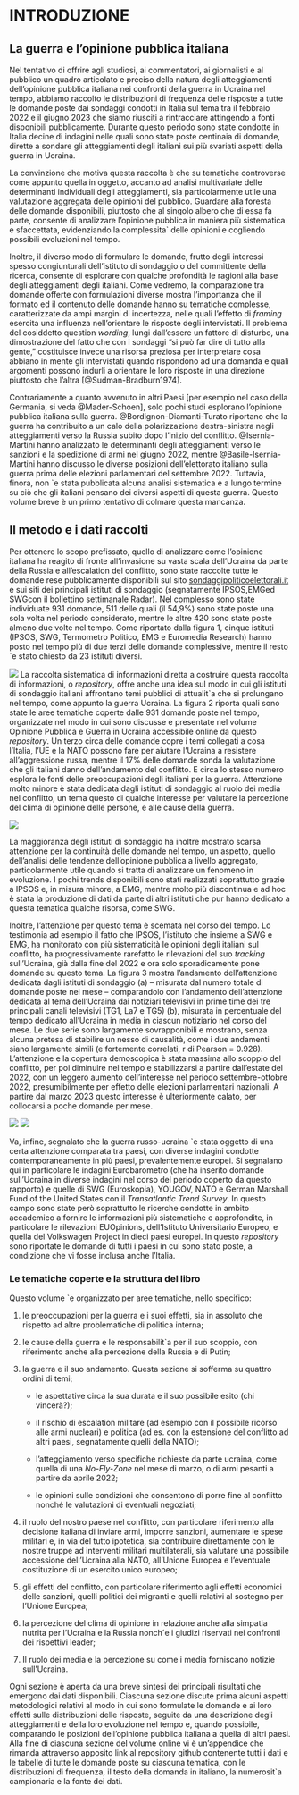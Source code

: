 # INTRODUZIONE

## La guerra e l’opinione pubblica italiana

Nel tentativo di offrire agli studiosi, ai commentatori, ai giornalisti e al pubblico un quadro articolato e preciso della natura degli atteggiamenti dell’opinione pubblica italiana nei confronti della guerra in Ucraina nel tempo, abbiamo raccolto le distribuzioni di frequenza delle risposte a tutte le domande poste dai sondaggi condotti in Italia sul tema tra il febbraio 2022 e il giugno 2023 che siamo riusciti a rintracciare attingendo a fonti disponibili pubblicamente. Durante questo periodo sono state condotte in Italia decine di indagini nelle quali sono state poste centinaia di domande, dirette a sondare
gli atteggiamenti degli italiani sui più svariati aspetti della guerra in Ucraina.

La convinzione che motiva questa raccolta è che su tematiche controverse come appunto quella in oggetto, accanto ad analisi multivariate delle determinanti individuali degli atteggiamenti, sia particolarmente utile una valutazione aggregata delle opinioni del pubblico. Guardare alla foresta delle domande disponibili, piuttosto che al singolo albero che di essa fa parte, consente di analizzare l’opinione pubblica in maniera più sistematica e sfaccettata, evidenziando la complessita` delle opinioni e cogliendo possibili evoluzioni nel tempo.

Inoltre, il diverso modo di formulare le domande, frutto degli interessi spesso congiunturali dell’istituto di sondaggio o del committente della ricerca, consente di esplorare con qualche profondità le ragioni alla base degli atteggiamenti degli italiani. Come vedremo, la comparazione tra domande offerte con formulazioni diverse mostra l’importanza che il formato ed il contenuto delle domande hanno su tematiche complesse, caratterizzate da ampi margini di incertezza, nelle quali l’effetto di *framing* esercita una influenza nell’orientare le risposte degli intervistati. Il problema del cosiddetto question *wording*, lungi dall’essere un fattore di disturbo, una dimostrazione del fatto che con i sondaggi “si può far dire di tutto alla gente,” costituisce invece una risorsa preziosa per interpretare cosa abbiano in mente gli intervistati quando rispondono ad una domanda e quali argomenti possono indurli a orientare le loro risposte in una direzione piuttosto che l’altra [@Sudman-Bradburn1974].

Contrariamente a quanto avvenuto in altri Paesi [per esempio nel caso della Germania,
si veda @Mader-Schoen], solo pochi studi esplorano l’opinione pubblica italiana
sulla guerra. @Bordignon-Diamanti-Turato riportano che la guerra ha contribuito a un calo
della polarizzazione destra-sinistra negli atteggiamenti verso la Russia subito dopo
l’inizio del conflitto. @Isernia-Martini hanno analizzato le determinanti degli
atteggiamenti verso le sanzioni e la spedizione di armi nel giugno 2022, mentre @Basile-Isernia-Martini hanno discusso le diverse posizioni dell’elettorato italiano sulla
guerra prima delle elezioni parlamentari del settembre 2022. Tuttavia, finora, non `e
stata pubblicata alcuna analisi sistematica e a lungo termine su ciò che gli italiani pensano dei diversi aspetti di questa guerra. Questo volume breve è un primo tentativo di
colmare questa mancanza.

## Il metodo e i dati raccolti

Per ottenere lo scopo prefissato, quello di analizzare come l’opinione italiana ha reagito
di fronte all’invasione su vasta scala dell’Ucraina da parte della Russia e all’escalation
del conflitto, sono state raccolte tutte le domande rese pubblicamente disponibili sul sito
[sondaggipoliticoelettorali.it](http://www.sondaggipoliticoelettorali.it/) e sui
siti dei principali istituti di sondaggio (segnatamente IPSOS,EMGed SWGcon il bollettino
settimanale Radar). Nel complesso sono state individuate 931 domande, 511 delle
quali (il 54,9%) sono state poste una sola volta nel periodo considerato, mentre le altre
420 sono state poste almeno due volte nel tempo. Come riportato dalla figura 1, cinque
istituti (IPSOS, SWG, Termometro Politico, EMG e Euromedia Research) hanno posto
nel tempo più di due terzi delle domande complessive, mentre il resto `e stato chiesto
da 23 istituti diversi.

![](Images/Figura1.png)
La raccolta sistematica di informazioni diretta a costruire questa raccolta di informazioni,
o *repository*, offre anche una idea sul modo in cui gli istituti di sondaggio italiani
affrontano temi pubblici di attualit`a che si prolungano nel tempo, come appunto la
guerra Ucraina. La figura 2 riporta quali sono state le aree tematiche coperte dalle 931
domande poste nel tempo, organizzate nel modo in cui sono discusse e presentate nel
volume Opinione Pubblica e Guerra in Ucraina accessibile online da questo *repository*.
Un terzo circa delle domande copre i temi collegati a cosa l’Italia, l’UE e la NATO
possono fare per aiutare l’Ucraina a resistere all’aggressione russa, mentre il 17% delle
domande sonda la valutazione che gli italiani danno dell’andamento del conflitto. E
circa lo stesso numero esplora le fonti delle preoccupazioni degli italiani per la guerra.
Attenzione molto minore è stata dedicata dagli istituti di sondaggio al ruolo dei media nel conflitto, un tema questo di qualche interesse per valutare la percezione del clima
di opinione delle persone, e alle cause della guerra.

![](Images/Figura2.png)

La maggioranza degli istituti di sondaggio ha inoltre mostrato scarsa attenzione per
la continuità delle domande nel tempo, un aspetto, quello dell’analisi delle tendenze
dell’opinione pubblica a livello aggregato, particolarmente utile quando si tratta di
analizzare un fenomeno in evoluzione. I pochi trends disponibili sono stati realizzati
soprattutto grazie a IPSOS e, in misura minore, a EMG, mentre molto più discontinua
e ad hoc è stata la produzione di dati da parte di altri istituti che pur hanno dedicato a
questa tematica qualche risorsa, come SWG.

Inoltre, l’attenzione per questo tema è scemata nel corso del tempo. Lo testimonia ad
esempio il fatto che IPSOS, l’istituto che insieme a SWG e EMG, ha monitorato con più
sistematicità le opinioni degli italiani sul conflitto, ha progressivamente rarefatto le rilevazioni del suo *tracking* sull’Ucraina, già dalla fine del 2022 e ora solo sporadicamente pone domande su questo tema. La figura 3 mostra l’andamento dell’attenzione dedicata dagli istituti di sondaggio (a) – misurata dal numero totale di domande poste nel
mese – comparandolo con l’andamento dell’attenzione dedicata al tema dell’Ucraina
dai notiziari televisivi in prime time dei tre principali canali televisivi (TG1, La7 e TG5) (b), misurata in percentuale del tempo dedicato all’Ucraina in media in ciascun notiziario nel corso del mese. Le due serie sono largamente sovrapponibili e mostrano, senza alcuna pretesa di stabilire un nesso di causalità, come i due andamenti siano largamente simili (e fortemente correlati, r di Pearson = 0.928). L’attenzione e la copertura demoscopica è stata massima allo scoppio del conflitto, per poi diminuire nel tempo e stabilizzarsi a partire dall’estate del 2022, con un leggero aumento dell’interesse nel periodo settembre-ottobre 2022, presumibilmente per effetto delle elezioni parlamentari
nazionali. A partire dal marzo 2023 questo interesse è ulteriormente calato, per collocarsi a poche domande per mese.

![](Images/Figura3.png)
![](Images/Figura4.png)

Va, infine, segnalato che la guerra russo-ucraina `e stata oggetto di una certa attenzione
comparata tra paesi, con diverse indagini condotte contemporaneamente in più paesi,
prevalentemente europei. Si segnalano qui in particolare le indagini Eurobarometro
(che ha inserito domande sull’Ucraina in diverse indagini nel corso del periodo coperto
da questo rapporto) e quelle di SWG (Euroskopia), YOUGOV, NATO e German Marshall Fund of the United States con il *Transatlantic Trend Survey*. In questo campo sono state però soprattutto le ricerche condotte in ambito accademico a fornire le informazioni
più sistematiche e approfondite, in particolare le rilevazioni EUOpinions, dell’Istituto Universitario Europeo, e quella del Volkswagen Project in dieci paesi europei. In questo *repository* sono riportate le domande di tutti i paesi in cui sono stato poste, a condizione che vi fosse inclusa anche l’Italia.

### Le tematiche coperte e la struttura del libro

Questo volume `e organizzato per aree tematiche, nello specifico:

1. le preoccupazioni per la guerra e i suoi effetti, sia in assoluto che rispetto ad altre
problematiche di politica interna;

2. le cause della guerra e le responsabilit`a per il suo scoppio, con riferimento anche
alla percezione della Russia e di Putin;

3. la guerra e il suo andamento. Questa sezione si sofferma su quattro ordini di temi;

    * le aspettative circa la sua durata e il suo possibile esito (chi vincerà?);
  
    * il rischio di escalation militare (ad esempio con il possibile ricorso alle armi
nucleari) e politica (ad es. con la estensione del conflitto ad altri paesi,
segnatamente quelli della NATO);

    * l’atteggiamento verso specifiche richieste da parte ucraina, come quella di
una *No-Fly-Zone* nel mese di marzo, o di armi pesanti a partire da aprile 2022;

    * le opinioni sulle condizioni che consentono di porre fine al conflitto nonché
le valutazioni di eventuali negoziati;

4. il ruolo del nostro paese nel conflitto, con particolare riferimento alla decisione
italiana di inviare armi, imporre sanzioni, aumentare le spese militari e, in via del
tutto ipotetica, sia contribuire direttamente con le nostre truppe ad interventi militari
multilaterali, sia valutare una possibile accessione dell’Ucraina alla NATO, all’Unione Europea e l’eventuale costituzione di un esercito unico europeo;

5. gli effetti del conflitto, con particolare riferimento agli effetti economici delle
sanzioni, quelli politici dei migranti e quelli relativi al sostegno per l’Unione
Europea;

6. la percezione del clima di opinione in relazione anche alla simpatia nutrita per
l’Ucraina e la Russia nonch´e i giudizi riservati nei confronti dei rispettivi leader;

7. Il ruolo dei media e la percezione su come i media forniscano notizie sull’Ucraina.

Ogni sezione è aperta da una breve sintesi dei principali risultati che emergono dai
dati disponibili. Ciascuna sezione discute prima alcuni aspetti metodologici relativi al
modo in cui sono formulate le domande e ai loro effetti sulle distribuzioni delle risposte,
seguite da una descrizione degli atteggiamenti e della loro evoluzione nel tempo e,
quando possibile, comparando le posizioni dell’opinione pubblica italiana a quella di
altri paesi. Alla fine di ciascuna sezione del volume online vi è un’appendice che rimanda
attraverso apposito link al repository github contenente tutti i dati e le tabelle di tutte
le domande poste su ciascuna tematica, con le distribuzioni di frequenza, il testo della
domanda in italiano, la numerosit`a campionaria e la fonte dei dati.
